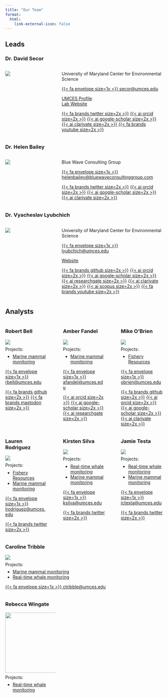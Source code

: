 ```yaml
---
title: "Our Team"
format: 
  html:
    link-external-icon: false
---
```


## Leads

### Dr. David Secor

::: columns
::: {.column width="25%"}
![](images/dave.jpg)
:::

::: {.column width="5%"}
:::

::: {.column width="70%"}
University of Maryland Center for Environmental Science

[{{< fa envelope size=1x >}} secor\@umces.edu](mailto:secor@umces.edu){.email}

[UMCES Profile](https://www.umces.edu/david-secor)\
[Lab Website](http://fishconnectivity.cbl.umces.edu)

[{{< fa brands twitter size=2x >}}](https://twitter.com/secorlab) [{{< ai orcid size=2x >}}](https://orcid.org/0000-0001-6007-4827) [{{< ai google-scholar size=2x >}}](https://scholar.google.com/citations?hl=en&user=5G4_EvwAAAAJ) [{{< ai clarivate size=2x >}}](https://www.webofscience.com/wos/author/record/913727) [{{< fa brands youtube size=2x >}}](https://www.youtube.com/@secorlab)
:::
:::

### Dr. Helen Bailey

::: columns
::: {.column width="25%"}
![](images/helen.jpg)
:::

::: {.column width="5%"}
:::

::: {.column width="70%"}
Blue Wave Consulting Group

[{{< fa envelope size=1x >}} helenbailey\@bluewaveconsultinggroup.com](mailto:helenbailey@bluewaveconsultinggroup.com){.email}

[{{< fa brands twitter size=2x >}}](https://twitter.com/DolphinWatch_CB) [{{< ai orcid size=2x >}}](https://orcid.org/0000-0001-7445-4687) [{{< ai google-scholar size=2x >}}](https://scholar.google.com/citations?hl=en&user=PewlQUIAAAAJ) [{{< ai clarivate size=2x >}}](https://www.webofscience.com/wos/author/record/599233)
:::
:::

### Dr. Vyacheslav Lyubchich

::: columns
::: {.column width="25%"}
![](images/slava.jpg)
:::

::: {.column width="5%"}
:::

::: {.column width="70%"}
University of Maryland Center for Environmental Science

[{{< fa envelope size=1x >}} lyubchich\@umces.edu](mailto:lyubchich@umces.edu){.email}

[Website](https://www.umces.edu/vyacheslav-lyubchich)

[{{< fa brands github size=2x >}}](https://github.com/vlyubchich) [{{< ai orcid size=2x >}}](https://orcid.org/0000-0001-7936-4285) [{{< ai google-scholar size=2x >}}](https://scholar.google.com/citations?hl=en&user=qMeQJCgAAAAJ) [{{< ai researchgate size=2x >}}](https://www.researchgate.net/profile/Vyacheslav-Lyubchich) [{{< ai clarivate size=2x >}}](https://www.webofscience.com/wos/author/record/989365) [{{< ai scopus size=2x >}}](https://www.scopus.com/authid/detail.uri?authorId=56814941600) [{{< fa brands youtube size=2x >}}](https://www.youtube.com/@statspilot)
:::
:::

## Analysts

::: columns
::: {.column width="32%"}
### Robert Bell

![](images/robert.jpg)

::: {style="line-height: 0.1"}
Projects:
:::

-   [Marine mammal monitoring](../mmm/index.qmd)


[{{< fa envelope size=1x >}} rbell\@umces.edu](mailto:rbell@umces.edu){.email}

[{{< fa brands github size=2x >}}](https://github.com/CosmicSpittle) [{{< fa brands mastodon size=2x >}}](https://ecoevo.social/@cosmicspittle)
:::

::: {.column width="2%"}
:::

::: {.column width="32%"}
### Amber Fandel

![](images/amber.jpg)

::: {style="line-height: 0.1"}
Projects:
:::

-   [Marine mammal monitoring](../mmm/index.qmd)

[{{< fa envelope size=1x >}} afandel\@umces.edu](mailto:afandel@umces.edu){.email}

[{{< ai orcid size=2x >}}](https://orcid.org/0000-0001-6859-3138) [{{< ai google-scholar size=2x >}}](https://scholar.google.com/citations?&user=EEQNkTMAAAAJ) [{{< ai researchgate size=2x >}}](https://www.researchgate.net/profile/Amber-Fandel)
:::

::: {.column width="2%"}
:::

::: {.column width="32%"}
### Mike O'Brien

![](images/mike.jpg)

::: {style="line-height: 0.1"}
Projects:
:::

-   [Fishery Resources](../frm/index.qmd)

[{{< fa envelope size=1x >}} obrien\@umces.edu](mailto:obrien@umces.edu){.email}

[{{< fa brands github size=2x >}}](https://github.com/mhpob) [{{< ai orcid size=2x >}}](https://orcid.org/0000-0003-1420-6395) [{{< ai google-scholar size=2x >}}](https://scholar.google.com/citations?user=IMIq9P4AAAAJ&hl=en) [{{< ai clarivate size=2x >}}](https://www.webofscience.com/wos/author/record/ABF-9080-2021)
:::
:::

::: columns
::: {.column width="32%"}
### Lauren Rodriguez

![](images/lauren.jpg)

::: {style="line-height: 0.1"}
Projects:
:::

-   [Fishery Resources](../frm/index.qmd)
-   [Marine mammal monitoring](../mmm/index.qmd)

[{{< fa envelope size=1x >}} lrodriguez\@umces.edu](mailto:lrodriguez@umces.edu){.email}

[{{< fa brands twitter size=2x >}}](https://twitter.com/MarineBio_LKRod)
:::

::: {.column width="2%"}
:::

::: {.column width="32%"}
### Kirsten Silva

![](images/kirsten.jpg)

::: {style="line-height: 0.1"}
Projects:
:::

-   [Real-time whale monitoring](../rtwb/index.qmd)
-   [Marine mammal monitoring](../mmm/index.qmd)

[{{< fa envelope size=1x >}} ksilva\@umces.edu](mailto:ksilva@umces.edu){.email}

[{{< fa brands twitter size=2x >}}](https://twitter.com/DolphinWatch_CB)
:::

::: {.column width="2%"}
:::

::: {.column width="32%"}
### Jamie Testa

![](images/jamie.jpg)

::: {style="line-height: 0.1"}
Projects:
:::

-   [Real-time whale monitoring](../rtwb/index.qmd)
-   [Marine mammal monitoring](../mmm/index.qmd)

[{{< fa envelope size=1x >}} jctesta\@umces.edu](mailto:jctesta@umces.edu){.email}

[{{< fa brands twitter size=2x >}}](https://twitter.com/DolphinWatch_CB)
:::
:::

::: columns
::: {.column width="32%"}
### Caroline Tribble

![](images/caroline.jpg)

::: {style="line-height: 0.1"}
Projects:
:::

-   [Marine mammal monitoring](../mmm/index.qmd)
-   [Real-time whale monitoring](../rtwb/index.qmd)

[{{< fa envelope size=1x >}} ctribble@umces.edu](mailto:ctribble@umces.edu){.email}
:::
:::

::: {.column width="2%"}
:::

::: {.column width="32%"}
### Rebecca Wingate

![](images/rebecca.jpeg){height="2in"}

::: {style="line-height: 0.1"}
Projects:
:::

-   [Real-time whale monitoring](../rtwb/index.qmd)
:::

